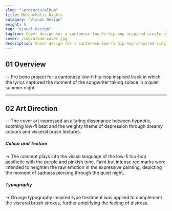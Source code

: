 ```yaml
---
slug: "/projects/album"
title: Meloncholic Nights
catagory: "Visual Design"
weight: 5
tag: "visual-design"
tagline: Cover design for a cantonese low-fi hip-hop inspired single album.
cover: /img/album-cover.jpg
description: Cover design for a cantonese low-fi hip-hop inspired single album.
---
```


## 01 Overview

-- Pro bono project for a cantonese low-fi hip-hop inspired track in which the lyrics captured the moment of the songwriter taking solace in a quiet summer night.

<ProjectInfo>
  <ProjectInfoItem fieldName="My Role" value="Visual Design" />
  <ProjectInfoItem fieldName="Project Scope" value="Pro Bono Project" />
  <ProjectInfoItem fieldName="Tools" value="Photoshop" />
  <ProjectInfoItem fieldName="Team" value="Alvin Leung" />
</ProjectInfo>

---

## 02 Art Direction

-- The cover art expressed an alluring dissonance between hypnotic, soothing low-fi beat and the weighty theme of depression through dreamy colours and visceral brush textures.

<FullImage src="/img/album/texture.jpg" alt="Application - apple music" />

##### Colour and Texture

-> The concept plays into the visual language of the low-fi hip-hop aesthetic with the purple and pinkish tone. Faint but intense red marks were intended to heighten the raw emotion in the expressive painting, depicting the moment of sadness piercing through the quiet night.

<FullImage src="/img/album/typography.jpg" alt="Application - apple music" />

##### Typography

-> Grunge typography inspired type treatment was applied to complement the visceral brush strokes, further amplifying the feeling of distress.

<FullImage
  src="/img/album/apple-music.jpg"
  alt="Application - apple music"
  caption="Album art application on apple music"
/>
